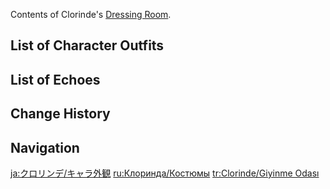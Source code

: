 {{CharacterTabs}}
Contents of Clorinde's [[Dressing Room]].

==List of Character Outfits==
{{Outfits by Category Table|Clorinde Outfits|nocharacter=1}}

==List of Echoes==
{{Echoes by Category Table|Clorinde Echoes|nocharacter=1}}

==Change History==
{{Change History|4.7}}

==Navigation==
{{Character Navbox|Dressing Room}}

[[ja:クロリンデ/キャラ外観]]
[[ru:Клоринда/Костюмы]]
[[tr:Clorinde/Giyinme Odası]]